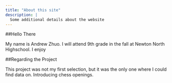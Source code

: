 ```yaml
---
title: "About this site"
description: |
  Some additional details about the website
---
```


##Hello There

My name is Andrew Zhuo. I will attend 9th grade in the fall at Newton North Highschool. I enjoy 

##Regarding the Project

This project was not my first selection, but it was the only one where I could find data on. Introducing chess openings.